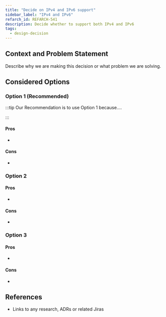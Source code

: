 ```yaml
---
title: "Decide on IPv4 and IPv6 support"
sidebar_label: "IPv4 and IPv6"
refarch_id: REFARCH-541
description: Decide whether to support both IPv4 and IPv6
tags:
  - design-decision
---
```



## Context and Problem Statement

Describe why we are making this decision or what problem we are solving.

## Considered Options

### Option 1 (Recommended)

:::tip Our Recommendation is to use Option 1 because....

:::

#### Pros

-

#### Cons

-

### Option 2

#### Pros

-

#### Cons

-

### Option 3

#### Pros

-

#### Cons

-

## References

- Links to any research, ADRs or related Jiras
